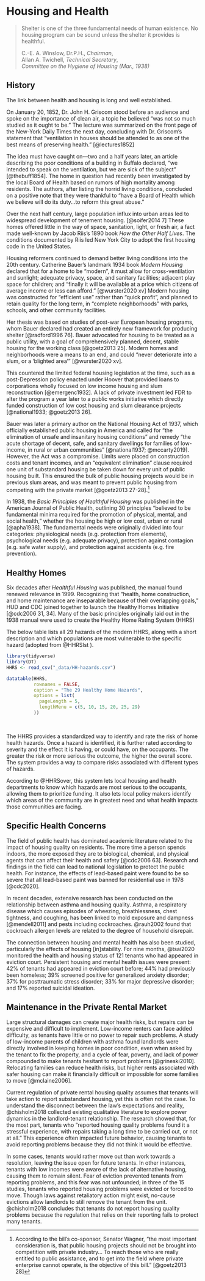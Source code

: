 # Housing and Health

> Shelter is one of the three fundamental needs of human existence. No housing program can be sound unless the shelter it provides is healthful.
>
> C.-E. A. Winslow, Dr.P.H., *Chairman*,\
> Allan A. Twichell, *Technical Secretary*,\
> *Committee on the Hygiene of Housing (Mar., 1938)*

## History

The link between health and housing is long and well established.

On January 20, 1852, Dr. John H. Griscom stood before an audience and spoke on the importance of clean air, a topic he believed "was not so much studied as it ought to be." The lecture was summarized on the front page of the New-York Daily Times the next day, concluding with Dr. Griscom's statement that "ventilation in houses should be attended to as one of the best means of preserving health." [@lectures1852]

The idea must have caught on---two and a half years later, an article describing the poor conditions of a building in Buffalo declared, "we intended to speak on the ventilation, but we are sick of the subject" [@thebuff1854]. The home in question had recently been investigated by the local Board of Health based on rumors of high mortality among residents. The authors, after listing the horrid living conditions, concluded on a positive note that they were thankful to "have a Board of Health which we believe will do its duty...to reform this great abuse."

Over the next half century, large population influx into urban areas led to widespread development of tenement housing. [@soifer2014 7] These homes offered little in the way of space, sanitation, light, or fresh air, a fact made well-known by Jacob Riis's 1890 book *How the Other Half Lives*. The conditions documented by Riis led New York City to adopt the first housing code in the United States.

Housing reformers continued to demand better living conditions into the 20th century. Catherine Bauer's landmark 1934 book *Modern Housing* declared that for a home to be "modern", it must allow for cross-ventilation and sunlight; adequate privacy, space, and sanitary facilities; adjacent play space for children; and "finally it will be available at a price which citizens of average income or less can afford." [@wurster2020 xv] Modern housing was constructed for "efficient use" rather than "quick profit", and planned to retain quality for the long term, in "complete neighborhoods" with parks, schools, and other community facilities.

Her thesis was based on studies of post-war European housing programs, whom Bauer declared had created an entirely new framework for producing shelter [@radford1996 76]. Bauer advocated for housing to be treated as a public utility, with a goal of comprehensively planned, decent, stable housing for the working class [@goetz2013 25]. Modern homes and neighborhoods were a means to an end, and could "never deteriorate into a slum, or a 'blighted area'" [@wurster2020 xv].

This countered the limited federal housing legislation at the time, such as a post-Depression policy enacted under Hoover that provided loans to corporations wholly focused on low income housing and slum reconstruction [@emergenc1932]. A lack of private investment led FDR to alter the program a year later to a public works initiative which directly funded construction of low cost housing and slum clearance projects [@national1933; @goetz2013 26].

Bauer was later a primary author on the National Housing Act of 1937, which officially established public housing in America and called for "the elimination of unsafe and insanitary housing conditions" and remedy "the acute shortage of decent, safe, and sanitary dwellings for families of low-income, in rural or urban communities" [@national1937; @mccarty2019]. However, the Act was a compromise. Limits were placed on construction costs and tenant incomes, and an "equivalent elimination" clause required one unit of substandard housing be taken down for every unit of public housing built. This ensured the bulk of public housing projects would be in previous slum areas, and was meant to prevent public housing from competing with the private market [@goetz2013 27-28].[^hsng-hlth-1]

[^hsng-hlth-1]: According to the bill's co-sponsor, Senator Wagner, "the most important consideration is, that public housing projects should not be brought into competition with private industry... To reach those who are really entitled to public assistance, and to get into the field where private enterprise cannot operate, is the objective of this bill." [@goetz2013 28]

In 1938, the *Basic Principles of Healthful Housing* was published in the American Journal of Public Health, outlining 30 principles "believed to be fundamental minima required for the promotion of physical, mental, and social health," whether the housing be high or low cost, urban or rural [@apha1938]. The fundamental needs were originally divided into four categories: physiological needs (e.g. protection from elements), psychological needs (e.g. adequate privacy), protection against contagion (e.g. safe water supply), and protection against accidents (e.g. fire prevention).

## Healthy Homes

Six decades after *Healthful Housing* was published, the manual found renewed relevance in 1999. Recognizing that "health, home construction, and home maintenance are inseparable because of their overlapping goals," HUD and CDC joined together to launch the Healthy Homes Initiative [@cdc2006 31, 34]. Many of the basic principles originally laid out in the 1938 manual were used to create the Healthy Home Rating System (HHRS)

The below table lists all 29 hazards of the modern HHRS, along with a short description and which populations are most vulnerable to the specific hazard (adopted from @HHRSlst ).

```r
library(tidyverse)
library(DT)
HHRS <- read_csv("_data/HH-hazards.csv")
```

```r
datatable(HHRS,
          rownames = FALSE, 
          caption = "The 29 Healthy Home Hazards",
          options = list(
            pageLength = 5,
            lengthMenu = c(5, 10, 15, 20, 25, 29)
          ))
```

<br>

The HHRS provides a standardized way to identify and rate the risk of home health hazards. Once a hazard is identified, it is further rated according to severity and the effect it is having, or could have, on the occupants. The greater the risk or more serious the outcome, the higher the overall score. The system provides a way to compare risks associated with different types of hazards.

According to @HHRSover, this system lets local housing and health departments to know which hazards are most serious to the occupants, allowing them to prioritize funding. It also lets local policy makers identify which areas of the community are in greatest need and what health impacts those communities are facing.

## Specific Health Concerns

The field of public health has dominated academic literature related to the impact of housing quality on residents. The more time a person spends indoors, the more exposed they are to biological, chemical, and physical agents that can affect their health and safety [@cdc2006 63]. Research and findings in the field can lead to national legislation to protect the public health. For instance, the effects of lead-based paint were found to be so severe that all lead-based paint was banned for residential use in 1978 [@cdc2020].

In recent decades, extensive research has been conducted on the relationship between asthma and housing quality. Asthma, a respiratory disease which causes episodes of wheezing, breathlessness, chest tightness, and coughing, has been linked to mold exposure and dampness [@mendell2011] and pests including cockroaches. @rauh2002 found that cockroach allergen levels are related to the degree of household disrepair.

The connection between housing and mental health has also been studied, particularly the effects of housing [in]stability. For nine months, @tsai2020 monitored the health and housing status of 121 tenants who had appeared in eviction court. Persistent housing and mental health issues were present: 42% of tenants had appeared in eviction court before; 44% had previously been homeless; 39% screened positive for generalized anxiety disorder; 37% for posttraumatic stress disorder; 33% for major depressive disorder; and 17% reported suicidal ideation.

## Maintenance in the Private Rental Market

Large structural damages can create major health risks, but repairs can be expensive and difficult to implement. Low-income renters can face added difficulty, as tenants have little or no power to repair such problems. A study of low-income parents of children with asthma found landlords were directly involved in keeping homes in poor condition, even when asked by the tenant to fix the property, and a cycle of fear, poverty, and lack of power compounded to make tenants hesitant to report problems [@grineski2010]. Relocating families can reduce health risks, but higher rents associated with safer housing can make it financially difficult or impossible for some families to move [@mclaine2006].

Current regulation of private rental housing quality assumes that tenants will take action to report substandard housing, yet this is often not the case. To understand the disconnect between the law's expectations and reality, @chisholm2018 collected existing qualitative literature to explore power dynamics in the landlord-tenant relationship. The research showed that, for the most part, tenants who "reported housing quality problems found it a stressful experience, with repairs taking a long time to be carried out, or not at all." This experience often impacted future behavior, causing tenants to avoid reporting problems because they did not think it would be effective.

In some cases, tenants would rather move out than work towards a resolution, leaving the issue open for future tenants. In other instances, tenants with low incomes were aware of the lack of alternative housing, causing them to remain silent. Fear of eviction prevented tenants from reporting problems, and this fear was not unfounded; in three of the 15 studies, tenants who reported housing problems were evicted or forced to move. Though laws against retaliatory action might exist, no-cause evictions allow landlords to still remove the tenant from the unit. @chisholm2018 concludes that tenants do not report housing quality problems because the regulation that relies on their reporting fails to protect many tenants.
